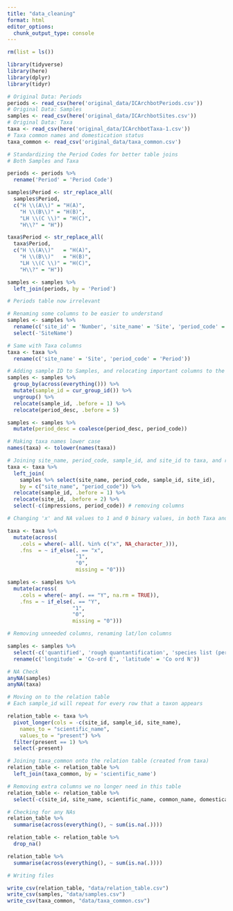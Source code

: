 ```yaml
---
title: "data_cleaning"
format: html
editor_options: 
  chunk_output_type: console
---
```


```r
rm(list = ls())

library(tidyverse)
library(here)
library(dplyr)
library(tidyr)
```

```r
# Original Data: Periods
periods <- read_csv(here('original_data/ICArchbotPeriods.csv'))
# Original Data: Samples
samples <- read_csv(here('original_data/ICArchbotSites.csv'))
# Original Data: Taxa
taxa <- read_csv(here('original_data/ICArchbotTaxa-1.csv'))
# Taxa common names and domestication status
taxa_common <- read_csv('original_data/taxa_common.csv')
```

```r
# Standardizing the Period Codes for better table joins
# Both Samples and Taxa

periods <- periods %>%
  rename('Period' = 'Period Code')

samples$Period <- str_replace_all(
  samples$Period,
  c("H \\(A\\)" = "H(A)",
    "H \\(B\\)" = "H(B)",
    "LH \\(C \\)" = "H(C)",
    "H\\?" = "H"))

taxa$Period <- str_replace_all(
  taxa$Period,
  c("H \\(A\\)"   = "H(A)",
    "H \\(B\\)"   = "H(B)",
    "LH \\(C \\)" = "H(C)",
    "H\\?" = "H"))

samples <- samples %>%
  left_join(periods, by = 'Period')

# Periods table now irrelevant
```

```r
# Renaming some columns to be easier to understand
samples <- samples %>%
  rename(c('site_id' = 'Number', 'site_name' = 'Site', 'period_code' = 'Period', 'period_desc' = 'Date Range and description')) %>%
  select(-'SiteName')

# Same with Taxa columns
taxa <- taxa %>%
  rename(c('site_name' = 'Site', 'period_code' = 'Period'))

# Adding sample ID to Samples, and relocating important columns to the left
samples <- samples %>%
  group_by(across(everything())) %>%
  mutate(sample_id = cur_group_id()) %>%
  ungroup() %>%
  relocate(sample_id, .before = 1) %>%
  relocate(period_desc, .before = 5)

samples <- samples %>%
  mutate(period_desc = coalesce(period_desc, period_code))
```

```r
# Making taxa names lower case
names(taxa) <- tolower(names(taxa))

# Joining site_name, period_code, sample_id, and site_id to taxa, and relocating them
taxa <- taxa %>%
  left_join(
    samples %>% select(site_name, period_code, sample_id, site_id),
    by = c("site_name", "period_code")) %>%
  relocate(sample_id, .before = 1) %>%
  relocate(site_id, .before = 2) %>%
  select(-c(impressions, period_code)) # removing columns
```

```r
# Changing 'x' and NA values to 1 and 0 binary values, in both Taxa and Samples

taxa <- taxa %>%
  mutate(across(
    .cols = where(~ all(. %in% c("x", NA_character_))),
    .fns  = ~ if_else(. == "x",
                      "1",
                      "0",
                      missing = "0")))

samples <- samples %>%
  mutate(across(
    .cols = where(~ any(. == "Y", na.rm = TRUE)),
    .fns = ~ if_else(. == "Y",
                     "1",
                     "0",
                     missing = "0")))

# Removing unneeded columns, renaming lat/lon columns

samples <- samples %>%
  select(-c('quantified', 'rough quantantification', 'species list (period defined)', 'Species list (no period)', 'bot? not reported', 'flot but no botanical')) %>%
  rename(c('longitude' = 'Co-ord E', 'latitude' = 'Co ord N'))
```

```r
# NA Check
anyNA(samples)
anyNA(taxa)
```

```r
# Moving on to the relation table
# Each sample_id will repeat for every row that a taxon appears 

relation_table <- taxa %>%
  pivot_longer(cols = -c(site_id, sample_id, site_name),
    names_to = "scientific_name",
    values_to = "present") %>%
  filter(present == 1) %>%
  select(-present)  
```

```r
# Joining taxa_common onto the relation table (created from taxa)
relation_table <- relation_table %>%
  left_join(taxa_common, by = 'scientific_name')
```

```r
# Removing extra columns we no longer need in this table
relation_table <- relation_table %>%
  select(-c(site_id, site_name, scientific_name, common_name, domestication_status))
```

```r
# Checking for any NAs
relation_table %>% 
  summarise(across(everything(), ~ sum(is.na(.))))

relation_table <- relation_table %>%
  drop_na()

relation_table %>% 
  summarise(across(everything(), ~ sum(is.na(.))))
```

```r
# Writing files

write_csv(relation_table, "data/relation_table.csv")
write_csv(samples, "data/samples.csv")
write_csv(taxa_common, "data/taxa_common.csv")
```
